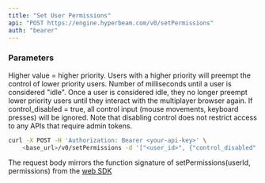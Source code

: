 ```yaml
---
title: "Set User Permissions"
api: "POST https://engine.hyperbeam.com/v0/setPermissions"
auth: "bearer"
---
```


### Parameters

<Param body="priority" type="integer" default={0}>
  Higher value = higher priority. Users with a higher priority will preempt the
  control of lower priority users.
</Param>

<Param body="idle_timeout" type="integer" default={0}>
  Number of milliseconds until a user is considered "idle". Once a user is
  considered idle, they no longer preempt lower priority users until they
  interact with the multiplayer browser again.
</Param>

<Param
  body="control_disabled"
  type="boolean"
  default="{control_disable_default}"
>
  If control_disabled = true, all control input (mouse movements, keyboard
  presses) will be ignored. Note that disabling control does not restrict access
  to any APIs that require admin tokens.
</Param>

<RequestExample>

```bash cURL
curl -X POST -H 'Authorization: Bearer <your-api-key>' \
    <base_url>/v0/setPermissions -d '["<user_id>", {"control_disabled": false, "control_exclusive": true}]'
```

</RequestExample>

The request body mirrors the function signature of setPermissions(userId, permissions) from the [web SDK](https://www.npmjs.com/package/@hyperbeam/web#setting-permissions)
